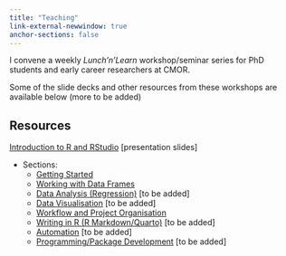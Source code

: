 ```yaml
---
title: "Teaching"
link-external-newwindow: true
anchor-sections: false
---
```


I convene a weekly *Lunch'n'Learn* workshop/seminar series for PhD students and early career researchers at CMOR.

Some of the slide decks and other resources from these workshops are available below (more to be added)

## Resources

[Introduction to R and RStudio](https://rosswilson-nz.github.io/CMOR-Intro-to-R) [presentation slides]

* Sections:
  * [Getting Started](https://rosswilson-nz.github.io/CMOR-Intro-to-R/#/getting-started)
  * [Working with Data Frames](https://rosswilson-nz.github.io/CMOR-Intro-to-R/#/working-with-data-frames)
  * [Data Analysis (Regression)](https://rosswilson-nz.github.io/CMOR-Intro-to-R/#/data-analysis-in-r-regression) [to be added]
  * [Data Visualisation](https://rosswilson-nz.github.io/CMOR-Intro-to-R/#/data-visualisation) [to be added]
  * [Workflow and Project Organisation](https://rosswilson-nz.github.io/CMOR-Intro-to-R/#/data-analysis-workflows-and-project-organisation)
  * [Writing in R (R Markdown/Quarto)](https://rosswilson-nz.github.io/CMOR-Intro-to-R/#/writing-reports-in-r) [to be added]
  * [Automation](https://rosswilson-nz.github.io/CMOR-Intro-to-R/#/automation) [to be added]
  * [Programming/Package Development](https://rosswilson-nz.github.io/CMOR-Intro-to-R/#/programming-in-r) [to be added]
